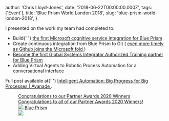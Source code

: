 
  author: 'Chris Lloyd-Jones',
  date: '2018-06-22T00:00:00.000Z',
  tags: ['Event'],
  title: 'Blue Prism World London 2018',
  slug: 'blue-prism-world-london-2018',
}


<p>I presented on the work my team had completed to:</p>
<ul>
  <li>
    Build{' '}
    <a href="https://www.avanade.com/404?item=web%3a%7bAA4D08D2-9DEE-4772-9270-80E747CFBADC%7d%40en">
      the first Microsoft cognitive service integration for Blue Prism
    </a>
    <br />
  </li>
  <li>
    Create continuous integration from Blue Prism to Git (
    <a
      href="https://news.microsoft.com/2018/06/04/microsoft-to-acquire-github-for-7-5-billion/"
      rel="nofollow"
    >
      even more timely as Github joins the Microsoft fold
    </a>
    )<br />
  </li>
  <li>
    <a
      href="https://www.prnewswire.com/news-releases/avanade-first-global-systems-integrator-si-to-become-authorized-training-partner-for-blue-prism-300664404.html"
      rel="nofollow"
    >
      Become the first Global Systems Integrator Authorized Training partner for
      Blue Prism
    </a>
    <br />
  </li>
  <li>
    Adding Virtual Agents to Robotic Process Automation for a conversational
    interface
  </li>
</ul>
<p>
  Full post available at{' '}
  <a href="https://www.avanade.com/en/blogs/avanade-insights/artificial-intelligence/intelligent-automation-blue-prism">
    Intelligent Automation: Big Progress for Big Processes | Avanade
  </a>
  .
</p>
<figure class="kg-card kg-bookmark-card">
  <a
    class="kg-bookmark-container"
    href="https://www.blueprism.com/resources/blog/congratulations-to-our-partner-awards-2020-winners/"
  >
    <div class="kg-bookmark-content">
      <div class="kg-bookmark-title">
        Congratulations to our Partner Awards 2020 Winners
      </div>
      <div class="kg-bookmark-description">
        Congratulations to all of our Partner Awards 2020 Winners!
      </div>
      <div class="kg-bookmark-metadata">
        <img
          class="kg-bookmark-icon"
          src="https://www.blueprism.com/assets/favicons/apple-touch-icon.png?v&#x3D;2.1"
        />
        <span class="kg-bookmark-author">Blue Prism</span>
      </div>
    </div>
    <div class="kg-bookmark-thumbnail">
      <img src="https://www.blueprism.com/uploads/resources/thumbnails/blog/_1200x630_crop_center-center_82_none/BP-Partner-Awards-2020-W-Thumb-440x303px.jpg?mtime&#x3D;1592924721" />
    </div>
  </a>
</figure>
